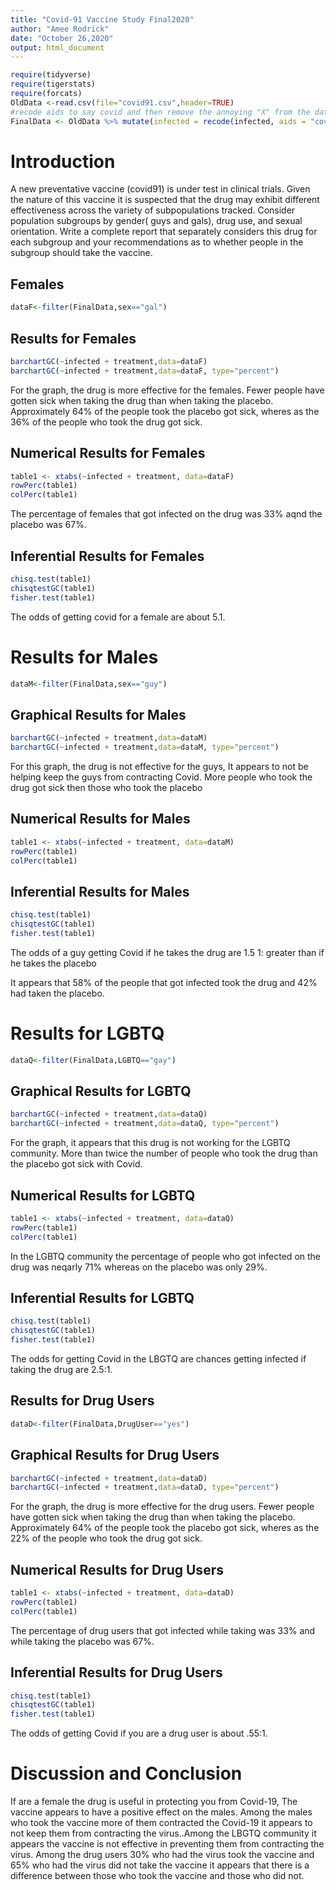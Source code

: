```yaml
---
title: "Covid-91 Vaccine Study Final2020"
author: "Amee Rodrick"
date: "October 26,2020"
output: html_document
---
```


```r
require(tidyverse)
require(tigerstats)
require(forcats)
OldData <-read.csv(file="covid91.csv",header=TRUE)
#recode aids to say covid and then remove the annoying "X" from the dataframe
FinalData <- OldData %>% mutate(infected = recode(infected, aids = "covid", none = "OK" )) %>% select(-one_of("X"))
```

# Introduction

<!--In this section you explain what you are trying to show.  Where did the data come from?  What is the research or other question you are trying to answer?.  If you skimp in this section expect to be marked down in your grade. Paint a picture of the project a couple of paragraphs is expected!-->

A new  preventative vaccine (covid91) is under test in clinical trials. Given the nature of this vaccine it is suspected that the drug may exhibit different effectiveness across the variety of subpopulations tracked. Consider population subgroups by gender( guys and gals), drug use, and sexual orientation. Write a complete report that separately considers this drug for each subgroup and your recommendations as to whether people in the subgroup should take the vaccine.

##  Females

```r
dataF<-filter(FinalData,sex=="gal")
```

## Results for Females

```r
barchartGC(~infected + treatment,data=dataF)
barchartGC(~infected + treatment,data=dataF, type="percent")

```

For the graph, the drug is more effective for the females. Fewer people have gotten sick when taking the drug than when taking the placebo. Approximately 64% of the people took the placebo got sick, wheres as the 36% of the people who took the drug got sick. 

## Numerical Results for Females

```r
table1 <- xtabs(~infected + treatment, data=dataF)
rowPerc(table1)
colPerc(table1)
```

The percentage of females that got infected on the drug was 33% aqnd the placebo was 67%.


## Inferential Results for Females

```r
chisq.test(table1)
chisqtestGC(table1)
fisher.test(table1)
```

The odds of getting covid for a female are about 5.1.

<!--Decide on your methods:  use "variable analysis" or other appropriate descriptors.  Make sure to choose at least one graphical method and at least one numerical method. Discuss what data manipulations may be needed for example subsetting or other binning procedures and what sort of graphical displays and inferential tools will be used!-->



# Results for Males

```r
dataM<-filter(FinalData,sex=="guy")
```


## Graphical Results for Males

```r
barchartGC(~infected + treatment,data=dataM)
barchartGC(~infected + treatment,data=dataM, type="percent")
```

For this graph, the drug is not effective for the guys, It appears to not be helping keep the guys from contracting Covid. More people who took the drug got sick then those who took the placebo   

## Numerical Results for Males

```r
table1 <- xtabs(~infected + treatment, data=dataM)
rowPerc(table1)
colPerc(table1)
```


## Inferential Results for Males

```r
chisq.test(table1)
chisqtestGC(table1)
fisher.test(table1)
```

The odds of a guy getting Covid if he takes the drug are 1.5 1: greater than if he takes the placebo 

It appears that 58% of the people that got infected took the drug and 42% had taken the placebo.

# Results for LGBTQ

```r
dataQ<-filter(FinalData,LGBTQ=="gay")
```

## Graphical Results for LGBTQ

```r
barchartGC(~infected + treatment,data=dataQ)
barchartGC(~infected + treatment,data=dataQ, type="percent")
```

For the graph, it appears that this drug is not working for the LGBTQ community. More than twice the number of people who took the drug than the placebo got sick with Covid.



## Numerical Results for LGBTQ

```r
table1 <- xtabs(~infected + treatment, data=dataQ)
rowPerc(table1)
colPerc(table1)
```

In the LGBTQ community the percentage of people who got infected on the drug was neqarly 71% whereas on the placebo was only 29%.


## Inferential Results for LGBTQ

```r
chisq.test(table1)
chisqtestGC(table1)
fisher.test(table1)
```

The odds for getting Covid in the LBGTQ are chances getting infected if taking the drug are 2.5:1.

## Results for Drug Users

```r
dataD<-filter(FinalData,DrugUser=="yes")
```

## Graphical Results for Drug Users

```r
barchartGC(~infected + treatment,data=dataD)
barchartGC(~infected + treatment,data=dataD, type="percent")
```

For the graph, the drug is more effective for the drug users. Fewer people have gotten sick when taking the drug than when taking the placebo. Approximately 64% of the people took the placebo got sick, wheres as the 22% of the people who took the drug got sick. 


## Numerical Results for Drug Users

```r
table1 <- xtabs(~infected + treatment, data=dataD)
rowPerc(table1)
colPerc(table1)
```

The percentage of drug users that got infected while taking was 33% and while taking the placebo was 67%.


## Inferential Results for Drug Users

```r
chisq.test(table1)
chisqtestGC(table1)
fisher.test(table1)
```

The odds of getting Covid if you are a drug user is about .55:1.




<!--Divide this section into two sub-sections:  One for your descriptive  results and one for your inferential results.!-->



# Discussion and Conclusion

<!--Discussion and conclusion here.  If you found a relationship be sure to consider whether the relationship occurs because one of the variavbles causes the other, or whether they perhasps are related for some other reason.  Watch the chapter 6 videos from the GeorgeTown videos collection.!-->

If are a female the drug is useful in protecting you from Covid-19, The vaccine appears to have a positive effect on the males. Among the males who took the vaccine more of them contracted the Covid-19  it appears to not keep them from contracting the virus..Among the LBGTQ community it appears the vaccine is not effective in preventing them from contracting the virus. Among the drug users 30% who had the virus took the vaccine and 65% who had the virus did not take the vaccine it appears that there is a   difference between those who took the vaccine and those who did not.

